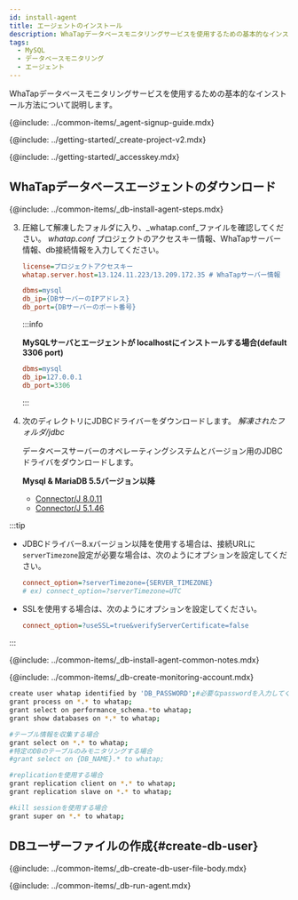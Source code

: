 ```yaml
---
id: install-agent
title: エージェントのインストール
description: WhaTapデータベースモニタリングサービスを使用するための基本的なインストール方法について説明します。
tags:
  - MySQL
  - データベースモニタリング
  - エージェント
---
```



WhaTapデータベースモニタリングサービスを使用するための基本的なインストール方法について説明します。

{@include: ../common-items/_agent-signup-guide.mdx}  

<Youtube ko='RhU3f3d7k1A' en='wQbXDKNdDfA' ja='wQbXDKNdDfA' />

{@include: ../getting-started/_create-project-v2.mdx}  

{@include: ../getting-started/_accesskey.mdx}

## WhaTapデータベースエージェントのダウンロード

{@include: ../common-items/_db-install-agent-steps.mdx}

3.  圧縮して解凍したフォルダに入り、_whatap.conf_ファイルを確認してください。 _whatap.conf_ プロジェクトのアクセスキー情報、WhaTapサーバー情報、db接続情報を入力してください。

    ```ini title='whatap.conf'
    license=プロジェクトアクセスキー
    whatap.server.host=13.124.11.223/13.209.172.35 # WhaTapサーバー情報

    dbms=mysql
    db_ip={DBサーバーのIPアドレス}
    db_port={DBサーバーのポート番号}
    ```

    :::info

    **MySQLサーバとエージェントが localhostにインストールする場合(default 3306 port)**

    ```ini title='whatap.conf'
    dbms=mysql
    db_ip=127.0.0.1
    db_port=3306
    ```

    :::

4.  次のディレクトリにJDBCドライバーをダウンロードします。 _解凍されたフォルダ/jdbc_

    データベースサーバーのオペレーティングシステムとバージョン用のJDBCドライバをダウンロードします。

    **Mysql & MariaDB 5.5バージョン以降**

    -   [Connector/J 8.0.11](https://dev.mysql.com/downloads/connector/j/)
    -   [Connector/J 5.1.46](https://dev.mysql.com/downloads/connector/j/5.1.html)

:::tip

-   JDBCドライバー8.xバージョン以降を使用する場合は、接続URLに`serverTimezone`設定が必要な場合は、次のようにオプションを設定してください。

    ```ini title='whatap.conf'
    connect_option=?serverTimezone={SERVER_TIMEZONE}
    # ex) connect_option=?serverTimezone=UTC
    ```

-   SSLを使用する場合は、次のようにオプションを設定してください。

    ```ini title='whatap.conf'
    connect_option=?useSSL=true&verifyServerCertificate=false
    ```

:::

<!-- 공통 Notes-->

{@include: ../common-items/_db-install-agent-common-notes.mdx}

<!-- 모니터링용 계정 생성-->

{@include: ../common-items/_db-create-monitoring-account.mdx}

<!-- MySQL-->

```bash showLineNumbers
create user whatap identified by 'DB_PASSWORD';#必要なpasswordを入力してください。
grant process on *.* to whatap;
grant select on performance_schema.*to whatap;
grant show databases on *.* to whatap;

#テーブル情報を収集する場合
grant select on *.* to whatap;
#特定のDBのテーブルのみモニタリングする場合
#grant select on {DB_NAME}.* to whatap;

#replicationを使用する場合
grant replication client on *.* to whatap;
grant replication slave on *.* to whatap;

#kill sessionを使用する場合
grant super on *.* to whatap;
```

## DBユーザーファイルの作成{#create-db-user}

<DBuserDesc name='default'/>

{@include: ../common-items/_db-create-db-user-file-body.mdx} 

<!--## 에이전트 실행-->

{@include: ../common-items/_db-run-agent.mdx}

